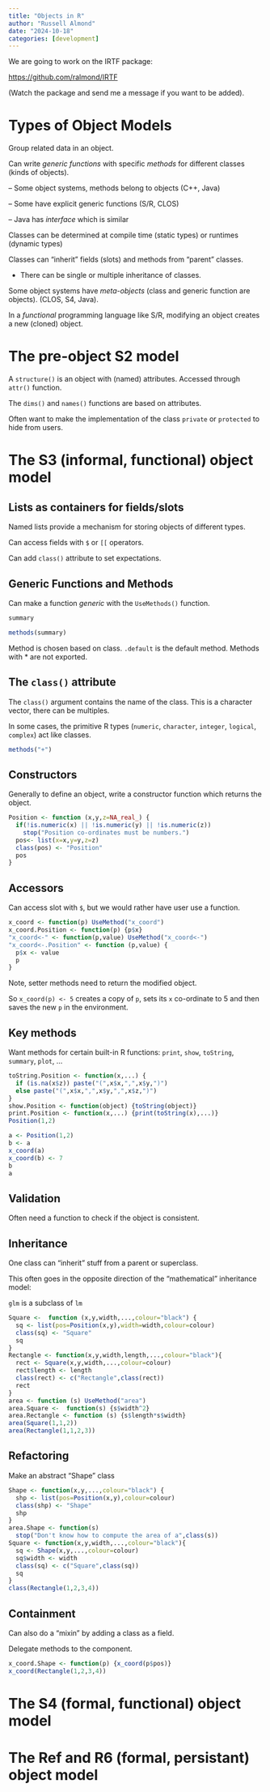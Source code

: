 ```yaml
---
title: "Objects in R" 
author: "Russell Almond"            
date: "2024-10-18"                  
categories: [development]         
---
```


We are going to work on the IRTF package:

<https://github.com/ralmond/IRTF>

(Watch the package and send me a message if you want to be added).

# Types of Object Models

Group related data in an object.

Can write *generic functions* with specific *methods* for different classes (kinds of objects).

– Some object systems, methods belong to objects (C++, Java)

– Some have explicit generic functions (S/R, CLOS)

– Java has *interface* which is similar

Classes can be determined at compile time (static types) or runtimes (dynamic types)

Classes can "inherit" fields (slots) and methods from "parent" classes.

-   There can be single or multiple inheritance of classes.

Some object systems have *meta-objects* (class and generic function are objects). (CLOS, S4, Java).

In a *functional* programming language like S/R, modifying an object creates a new (cloned) object.

# The pre-object S2 model

A `structure()` is an object with (named) attributes. Accessed through `attr()` function.

The `dims()` and `names()` functions are based on attributes.

Often want to make the implementation of the class `private` or `protected` to hide from users.

# The S3 (informal, functional) object model

## Lists as containers for fields/slots

Named lists provide a mechanism for storing objects of different types.

Can access fields with `$` or `[[` operators.

Can add `class()` attribute to set expectations.

## Generic Functions and Methods

Can make a function *generic* with the `UseMethods()` function.

```r
summary
```

```r
methods(summary)
```

Method is chosen based on class. `.default` is the default method. Methods with \* are not exported.

## The `class()` attribute

The `class()` argument contains the name of the class. This is a character vector, there can be multiples.

In some cases, the primitive R types (`numeric`, `character`, `integer`, `logical`, `complex`) act like classes.

```r
methods("+")
```

## Constructors

Generally to define an object, write a constructor function which returns the object.

```r
Position <- function (x,y,z=NA_real_) {
  if(!is.numeric(x) || !is.numeric(y) || !is.numeric(z))
    stop("Position co-ordinates must be numbers.")
  pos<- list(x=x,y=y,z=z)
  class(pos) <- "Position"
  pos
}
```

## Accessors

Can access slot with `$`, but we would rather have user use a function.

```r
x_coord <- function(p) UseMethod("x_coord")
x_coord.Position <- function(p) {p$x}
"x_coord<-" <- function(p,value) UseMethod("x_coord<-")
"x_coord<-.Position" <- function (p,value) {
  p$x <- value
  p
}
```

Note, setter methods need to return the modified object.

So `x_coord(p) <- 5` creates a copy of `p`, sets its `x` co-ordinate to 5 and then saves the new `p` in the environment.

## Key methods

Want methods for certain built-in R functions: `print`, `show`, `toString`, `summary`, `plot`, ...

```r
toString.Position <- function(x,...) {
  if (is.na(x$z)) paste("(",x$x,",",x$y,")")
  else paste("(",x$x,",",x$y,",",x$z,")")
}
show.Position <- function(object) {toString(object)}
print.Position <- function(x,...) {print(toString(x),...)}
Position(1,2)
```

```r
a <- Position(1,2)
b <- a
x_coord(a)
x_coord(b) <- 7
b
a
```

## Validation

Often need a function to check if the object is consistent.

## Inheritance

One class can "inherit" stuff from a parent or superclass.

This often goes in the opposite direction of the "mathematical" inheritance model:

`glm` is a subclass of `lm`

```r
Square <-  function (x,y,width,...,colour="black") {
  sq <- list(pos=Position(x,y),width=width,colour=colour)
  class(sq) <- "Square"
  sq
}
Rectangle <- function(x,y,width,length,...,colour="black"){
  rect <- Square(x,y,width,...,colour=colour)
  rect$length <- length
  class(rect) <- c("Rectangle",class(rect))
  rect
}
area <- function (s) UseMethod("area")
area.Square <-  function(s) {s$width^2}
area.Rectangle <- function (s) {s$length*s$width}
area(Square(1,1,2))
area(Rectangle(1,1,2,3))
```

## Refactoring

Make an abstract "Shape" class

```r
Shape <- function(x,y,...,colour="black") {
  shp <- list(pos=Position(x,y),colour=colour)
  class(shp) <- "Shape"
  shp
}
area.Shape <- function(s) 
  stop("Don't know how to compute the area of a",class(s))
Square <- function(x,y,width,...,colour="black"){
  sq <- Shape(x,y,...,colour=colour)
  sq$width <- width
  class(sq) <- c("Square",class(sq))
  sq
}  
class(Rectangle(1,2,3,4))
```

## Containment

Can also do a "mixin" by adding a class as a field.

Delegate methods to the component.

```r
x_coord.Shape <- function(p) {x_coord(p$pos)}
x_coord(Rectangle(1,2,3,4))
```

# The S4 (formal, functional) object model

# The Ref and R6 (formal, persistant) object model

